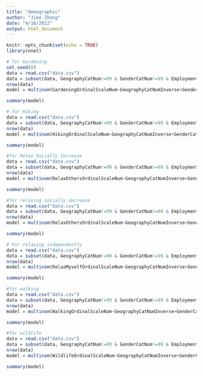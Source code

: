 ```yaml
---
title: "demographic"
author: "Jike Zhong"
date: "4/16/2022"
output: html_document
---
```


```r
knitr::opts_chunk$set(echo = TRUE)
library(nnet) 
```

```R
# for Gardening
set.seed(0)
data = read.csv("data.csv")
data = subset(data, GeographyCatNum!=99 & GenderCatNum!=99 & EmploymentCatNum !=99 & Race.EthnicityCatNum!= 99 & IncomeCatNum!=99 & Age>=18 & Zip!=99 & UATYP10!=99 & GardeningOrdinalScaleNum!=1 &GardeningOrdinalScaleNum!=0)
nrow(data)
model = multinom(GardeningOrdinalScaleNum~GeographyCatNumInverse+GenderCatNum+Race.EthnicityCatNum+IncomeCatNum+EmploymentCatNum, data= data)

summary(model)

```

```R
# for Hiking
data = read.csv("data.csv")
data = subset(data, GeographyCatNum!=99 & GenderCatNum!=99 & EmploymentCatNum !=99 & Race.EthnicityCatNum!= 99 & IncomeCatNum!=99 & Age>=18 & Zip!=99 & UATYP10!=99 & HikingOrdinalScaleNum!=1 &HikingOrdinalScaleNum!=0)
nrow(data)
model = multinom(HikingOrdinalScaleNum~GeographyCatNumInverse+GenderCatNum+Race.EthnicityCatNum+IncomeCatNum+EmploymentCatNum, data= data)

summary(model)
```

```R
#for Relax Socially Increase
data = read.csv("data.csv")
data = subset(data, GeographyCatNum!=99 & GenderCatNum!=99 & EmploymentCatNum !=99 & Race.EthnicityCatNum!= 99 & IncomeCatNum!=99 & Age>=18 & Zip!=99 & UATYP10!=99 & RelaxOthersOrdinalScaleNum!=1 &RelaxOthersOrdinalScaleNum!=0)
nrow(data)
model = multinom(RelaxOthersOrdinalScaleNum~GeographyCatNumInverse+GenderCatNum+Race.EthnicityCatNum+IncomeCatNum+EmploymentCatNum, data= data)

summary(model)
```


```R
#for relaxing socially decrease
data = read.csv("data.csv")
data = subset(data, GeographyCatNum!=99 & GenderCatNum!=99 & EmploymentCatNum !=99 & Race.EthnicityCatNum!= 99 & IncomeCatNum!=99 & Age>=18 & Zip!=99 & UATYP10!=99 & RelaxOthersOrdinalScaleNum!=3 &RelaxOthersOrdinalScaleNum!=0)
nrow(data)
model = multinom(RelaxOthersOrdinalScaleNum~GeographyCatNumInverse+GenderCatNum+Race.EthnicityCatNum+IncomeCatNum+EmploymentCatNum, data= data)

summary(model)
```

```R
# For relaxing independently
data = read.csv("data.csv")
data = subset(data, GeographyCatNum!=99 & GenderCatNum!=99 & EmploymentCatNum !=99 & Race.EthnicityCatNum!= 99 & IncomeCatNum!=99 & Age>=18 & Zip!=99 & UATYP10!=99 & RelaxMyselfOrdinalScaleNum!=1 &RelaxMyselfOrdinalScaleNum!=0)
nrow(data)
model = multinom(RelaxMyselfOrdinalScaleNum~GeographyCatNumInverse+GenderCatNum+Race.EthnicityCatNum+IncomeCatNum+EmploymentCatNum, data= data)

summary(model)
```

```R
#for walking 
data = read.csv("data.csv")
data = subset(data, GeographyCatNum!=99 & GenderCatNum!=99 & EmploymentCatNum !=99 & Race.EthnicityCatNum!= 99 & IncomeCatNum!=99 & Age>=18 & Zip!=99 & UATYP10!=99 & WalkingOrdinalScaleNum!=1 &WalkingOrdinalScaleNum!=0)
nrow(data)
model = multinom(WalkingOrdinalScaleNum~GeographyCatNumInverse+GenderCatNum+Race.EthnicityCatNum+IncomeCatNum+EmploymentCatNum, data= data)

summary(model)
```

```R
#for wildlife
data = read.csv("data.csv")
data = subset(data, GeographyCatNum!=99 & GenderCatNum!=99 & EmploymentCatNum !=99 & Race.EthnicityCatNum!= 99 & IncomeCatNum!=99 & Age>=18 & Zip!=99 & UATYP10!=99 & WildlifeOrdinalScaleNum!=1 &WildlifeOrdinalScaleNum!=0)
nrow(data)
model = multinom(WildlifeOrdinalScaleNum~GeographyCatNumInverse+GenderCatNum+Race.EthnicityCatNum+IncomeCatNum+EmploymentCatNum, data= data)

summary(model)
```


